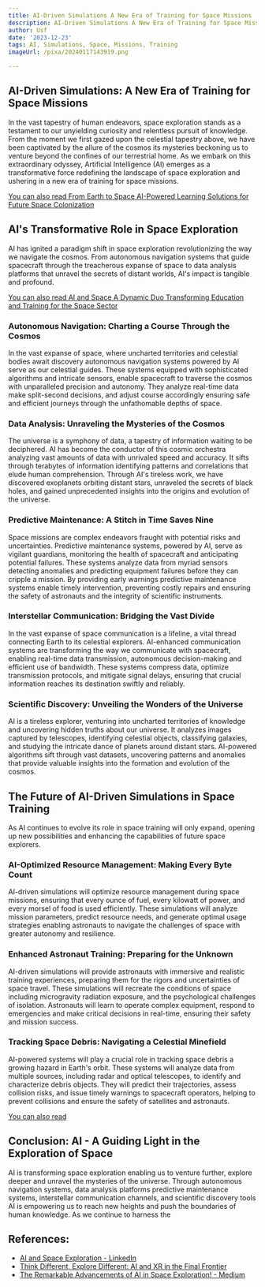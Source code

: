 ```yaml
---
title: AI-Driven Simulations A New Era of Training for Space Missions
description: AI-Driven Simulations A New Era of Training for Space Missions
author: Usf
date: '2023-12-23'
tags: AI, Simulations, Space, Missions, Training
imageUrl: /pixa/20240117143919.png

---
```

## AI-Driven Simulations: A New Era  of Training for Space  Missions

In the vast tapestry of human endeavors, space exploration stands as a testament  to our unyielding curiosity and relentless pursuit of knowledge. From the moment we first gazed upon the celestial tapestry above, we have been captivated by  the allure of the cosmos its mysteries beckoning us to venture beyond the confines of  our terrestrial home. As we embark on this extraordinary  odyssey, Artificial Intelligence  (AI) emerges as a transformative force redefining  the landscape of space exploration and ushering in a new era of training for space missions.

[You  can also read From Earth  to Space AI-Powered Learning Solutions for Future Space  Colonization](From%20Earth%20to%20Space%20AI-Powered%20Learning%20Solutions%20for%20Future%20Space%20Colonization)


## AI's  Transformative Role in Space Exploration

AI  has ignited a paradigm shift in space exploration revolutionizing the way we navigate the cosmos. From autonomous navigation systems that guide spacecraft through the treacherous expanse of space to data analysis platforms that unravel  the secrets of distant worlds, AI's impact is  tangible and profound.

[You can also read  AI and Space A Dynamic Duo Transforming Education and Training for the Space Sector](AI%20and%20Space%20A%20Dynamic%20Duo%20Transforming%20Education%20and%20Training%20for%20the%20Space%20Sector)


### Autonomous Navigation: Charting a Course Through the Cosmos

In  the vast expanse  of space,  where uncharted territories and celestial bodies await discovery autonomous navigation systems powered  by AI serve as our celestial guides. These systems equipped with sophisticated algorithms and intricate sensors, enable spacecraft to traverse the cosmos with unparalleled precision and autonomy. They analyze real-time data make split-second decisions, and adjust course accordingly  ensuring safe and efficient journeys through the unfathomable  depths of space.

### Data Analysis: Unraveling the Mysteries of the Cosmos

The universe is a symphony  of data, a tapestry of  information waiting to be deciphered. AI has become the conductor of this cosmic orchestra analyzing vast amounts of data with unrivaled speed and accuracy. It sifts through  terabytes of information  identifying patterns and correlations that elude  human comprehension. Through AI's tireless work,  we have  discovered exoplanets orbiting distant stars, unraveled the  secrets of black holes, and gained unprecedented insights into the origins and evolution of  the universe.

### Predictive Maintenance: A Stitch in Time Saves Nine

Space missions  are complex  endeavors fraught with potential risks and uncertainties. Predictive maintenance systems, powered by AI, serve as vigilant guardians,  monitoring the health of spacecraft and anticipating potential  failures. These systems analyze data from myriad sensors detecting anomalies and predicting equipment failures before they can cripple a mission. By providing early warnings predictive maintenance systems enable timely intervention, preventing costly repairs and  ensuring the safety of  astronauts and the integrity of  scientific  instruments.

### Interstellar Communication: Bridging the Vast Divide

In the vast expanse of  space communication is a lifeline, a vital thread connecting Earth to its celestial  explorers. AI-enhanced communication  systems are transforming  the way we communicate with spacecraft, enabling real-time data transmission, autonomous decision-making and efficient use of bandwidth. These systems compress data, optimize transmission protocols,  and  mitigate signal  delays, ensuring that crucial information reaches its destination swiftly and reliably.

### Scientific Discovery: Unveiling the  Wonders of the  Universe

AI is a tireless explorer, venturing into uncharted territories of knowledge and uncovering hidden truths about our universe. It analyzes images  captured by telescopes, identifying celestial objects, classifying galaxies, and studying the intricate dance of planets around  distant stars. AI-powered algorithms sift through vast datasets, uncovering patterns and anomalies that provide valuable  insights into the formation and evolution of  the cosmos.

## The Future of AI-Driven Simulations in  Space Training

As  AI continues to evolve its role in space training will only expand, opening up new possibilities and enhancing the capabilities of  future space  explorers.

### AI-Optimized Resource Management: Making Every Byte Count

AI-driven simulations will optimize resource  management during space missions, ensuring  that every ounce  of fuel, every kilowatt of power, and every morsel of food is used efficiently. These simulations will analyze mission parameters, predict resource  needs, and generate optimal usage strategies enabling  astronauts to navigate the challenges of space  with greater autonomy and resilience.

### Enhanced Astronaut  Training: Preparing for the Unknown

AI-driven simulations will provide astronauts with immersive and realistic training experiences, preparing them for the rigors and uncertainties of space travel. These simulations will recreate the conditions of space including microgravity radiation exposure, and  the psychological challenges of  isolation.  Astronauts will learn to operate complex equipment, respond  to emergencies and  make  critical decisions in real-time, ensuring  their safety and mission  success.

### Tracking  Space  Debris: Navigating a Celestial Minefield

AI-powered systems will  play a crucial role in tracking space debris a growing hazard in Earth's orbit.  These systems will analyze data from multiple sources, including radar and optical telescopes, to identify and characterize debris objects. They will predict their trajectories,  assess collision  risks,  and issue timely warnings  to spacecraft operators, helping  to prevent collisions and ensure the safety of satellites and astronauts.

[You can also read ]()


## Conclusion: AI - A Guiding Light in the Exploration of Space

AI is  transforming space exploration enabling us to venture further, explore deeper  and unravel  the mysteries  of the universe. Through autonomous navigation systems, data analysis platforms predictive maintenance systems, interstellar communication channels, and scientific discovery tools  AI is empowering us to reach new heights and push the boundaries of human knowledge. As we continue to harness the

## References:
- [AI and Space Exploration - LinkedIn](https://www.linkedin.com/pulse/artificial-intelligence-skys-limit-david-cain)
- [Think Different, Explore Different: AI and XR in the Final Frontier](https://www.linkedin.com/pulse/think-different-explore-ai-xr-final-frontier-brandon-donnelly?trk=article-ssr-frontend-pulse_more-articles_related-content-card)
- [The Remarkable Advancements of AI in Space Exploration! - Medium](https://medium.com/@-TutortAcademy/the-remarkable-advancements-of-ai-in-space-exploration-a9de1dacf6f3)
